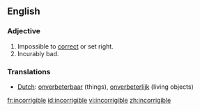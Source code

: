 ==English==

===Adjective===
{{en-adj|-}}
# Impossible to [[correct]] or set right.
# Incurably bad.

===Translations===
*[[Dutch]]: [[onverbeterbaar]] (things), [[onverbeterlijk]] (living objects)

[[fr:incorrigible]]
[[id:incorrigible]]
[[vi:incorrigible]]
[[zh:incorrigible]]